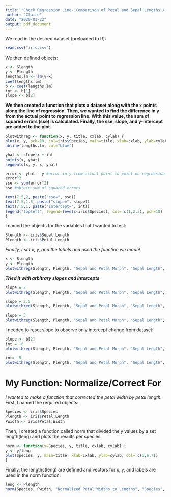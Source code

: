 ```yaml
---
title: "Check Regression Line- Comparison of Petal and Sepal Lengths / Widths"
author: "Claire"
date: "2020-01-22"
output: pdf_document
---
```


We read in the desired dataset (preloaded to R):
```r
read.csv("iris.csv")
```

We then defined objects:
```r
x <- Slength
y <- Plength
lengths.lm <- lm(y~x) 
coef(lengths.lm)
b <- coef(lengths.lm)
int <- b[1]
slope <- b[2]
```

**We then created a function that plots a dataset along with the x points along the line of regression. Then, we wanted to find the difference in y from the actual point to regression line. With this value, the sum of squared errors (sse) is calculated. Finally, the sse, slope, and y-intercept are added to the plot.**
```r
plotwithreg <- function(x, y, title, cxlab, cylab) {
plot(x, y, pch=10, col=iris$Species, main=title, xlab=cxlab, ylab=cylab)
abline(lengths.lm, col="blue")

yhat <- slope*x + int
points(x, yhat)
segments(x, y, x, yhat)

error <- yhat - y #error in y from actual point to point on regression line
error^2
sse <- sum(error^2)
sse #obtain sum of squared errors

text(7.5,2, paste("sse=", sse))
text(7.5,1.5, paste("slope=", slope))
text(7.5,1, paste("intercept=", int))
legend("topleft", legend=levels(iris$Species), col= c(1,2,3), pch=10)
}
```

I named the objects for the variables that I wanted to test:
```r
Slength <- iris$Sepal.Length
Plength <- iris$Petal.Length
```

*Finally, I set x, y, and the labels and used the function we made!*
```r
x <- Slength
y <- Plength
plotwithreg(Slength, Plength, "Sepal and Petal Morph", "Sepal Length", "Petal Length")
```

***Tried it with arbitrary slopes and intercepts***
```r
slope = 2
plotwithreg(Slength, Plength, "Sepal and Petal Morph", "Sepal Length", "Petal Length")

slope = 2.5
plotwithreg(Slength, Plength, "Sepal and Petal Morph", "Sepal Length", "Petal Length")

slope = 3
plotwithreg(Slength, Plength, "Sepal and Petal Morph", "Sepal Length", "Petal Length")
```

I needed to reset slope to observe only intercept change from dataset:
```r
slope <- b[2] 
int = -6
plotwithreg(Slength, Plength, "Sepal and Petal Morph", "Sepal Length", "Petal Length")

int= -5
plotwithreg(Slength, Plength, "Sepal and Petal Morph", "Sepal Length", "Petal Length")
```

# My Function: Normalize/Correct For

*I wanted to make a function that corrected the petal width by petal length.*
First, I named the required objects:
```r
Species <- iris$Species
Plength <- iris$Petal.Length
Pwidth <- iris$Petal.Width
```

Then, I created a function called norm that divided the y values by a set length(leng) and plots the results per species.
```r
norm <- function(x=Species, y, title, cxlab, cylab) {
y <- y/leng
plot(Species, y, main=title, xlab=cxlab, ylab=cylab, col= c(5,6,7))
}
```

Finally, the lengths(leng) are defined and vectors for x, y, and labels are used in the norm function.
```r
leng <- Plength
norm(Species, Pwidth, "Normalized Petal Widths to Lengths", "Species", "Petal")
```
